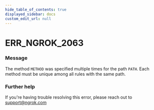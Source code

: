```yaml
---
hide_table_of_contents: true
displayed_sidebar: docs
custom_edit_url: null
---
```



# ERR_NGROK_2063

### Message
The method `METHOD` was specified multiple times for the path `PATH`. Each method must be unique among all rules with the same path.

### Further help
If you're having trouble resolving this error, please reach out to [support@ngrok.com](mailto:support@ngrok.com?subject=Help%20with%20ERR_NGROK_2063)


<ErrorDetails error='err_ngrok_2063' />
